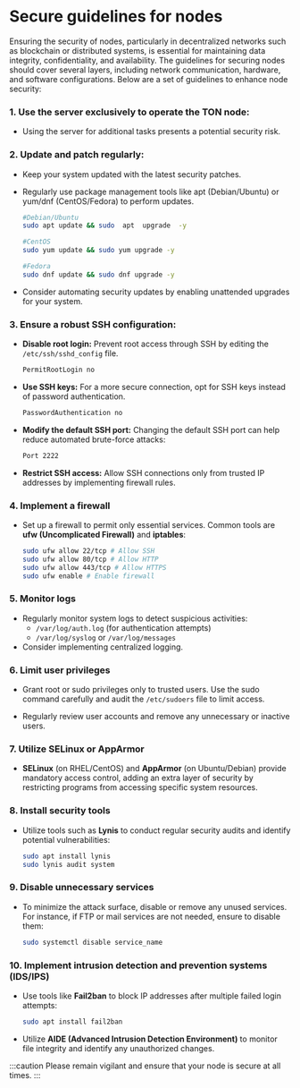 
# Secure guidelines for nodes

Ensuring the security of nodes, particularly in decentralized networks such as blockchain or distributed systems, is essential for maintaining data integrity, confidentiality, and availability. The guidelines for securing nodes should cover several layers, including network communication, hardware, and software configurations. Below are a set of guidelines to enhance node security:

### 1. Use the server exclusively to operate the TON node:

- Using the server for additional tasks presents a potential security risk.

### 2. Update and patch regularly:

- Keep your system updated with the latest security patches.

- Regularly use package management tools like apt (Debian/Ubuntu) or yum/dnf (CentOS/Fedora) to perform updates.

  ```bash
  #Debian/Ubuntu
  sudo apt update && sudo  apt  upgrade  -y

  #CentOS
  sudo yum update && sudo yum upgrade -y

  #Fedora
  sudo dnf update && sudo dnf upgrade -y
  ```

- Consider automating security updates by enabling unattended upgrades for your system.

### 3. Ensure a robust SSH configuration:

- **Disable root login:** Prevent root access through SSH by editing the `/etc/ssh/sshd_config` file.

  ```bash
  PermitRootLogin no
  ```
- **Use SSH keys:** For a more secure connection, opt for SSH keys instead of password authentication.
  ```bash
  PasswordAuthentication no
  ```
- **Modify the default SSH port:** Changing the default SSH port can help reduce automated brute-force attacks:

  ```bash
  Port 2222
  ```
- **Restrict SSH access:** Allow SSH connections only from trusted IP addresses by implementing firewall rules.

### 4. Implement a firewall

- Set up a firewall to permit only essential services. Common tools are **ufw (Uncomplicated Firewall)** and **iptables**:

  ```bash
  sudo ufw allow 22/tcp # Allow SSH
  sudo ufw allow 80/tcp # Allow HTTP
  sudo ufw allow 443/tcp # Allow HTTPS
  sudo ufw enable # Enable firewall
  ```

### 5. Monitor logs

- Regularly monitor system logs to detect suspicious activities:
  - `/var/log/auth.log` (for authentication attempts)
  - `/var/log/syslog` or `/var/log/messages`
- Consider implementing centralized logging.

### 6. Limit user privileges

- Grant root or sudo privileges only to trusted users. Use the sudo command carefully and audit the `/etc/sudoers` file to limit access.

- Regularly review user accounts and remove any unnecessary or inactive users.

### 7. Utilize SELinux or AppArmor

- **SELinux** (on RHEL/CentOS) and **AppArmor** (on Ubuntu/Debian) provide mandatory access control, adding an extra layer of security by restricting programs from accessing specific system resources.

### 8. Install security tools

- Utilize tools such as **Lynis** to conduct regular security audits and identify potential vulnerabilities:

  ```bash
  sudo apt install lynis
  sudo lynis audit system
  ```

### 9. Disable unnecessary services

- To minimize the attack surface, disable or remove any unused services. For instance, if FTP or mail services are not needed, ensure to disable them:

  ```bash
  sudo systemctl disable service_name
  ```

### 10. Implement intrusion detection and prevention systems (IDS/IPS)

- Use tools like **Fail2ban** to block IP addresses after multiple failed login attempts:

  ```bash
  sudo apt install fail2ban
  ```

- Utilize **AIDE (Advanced Intrusion Detection Environment)** to monitor file integrity and identify any unauthorized changes.

:::caution
Please remain vigilant and ensure that your node is secure at all times.
:::

<Feedback />
